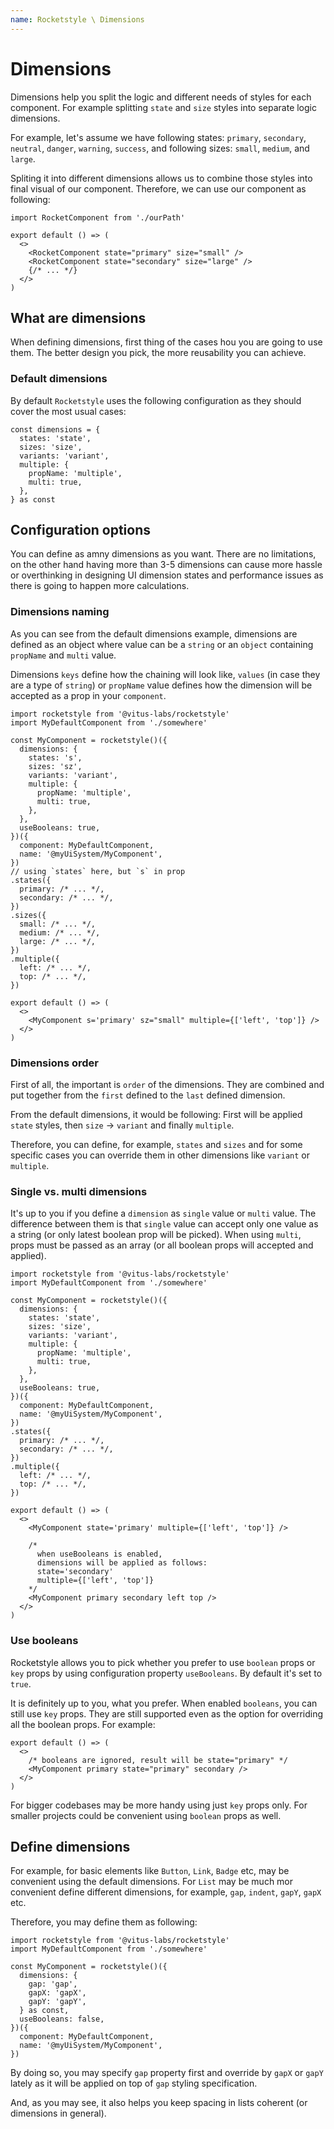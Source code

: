 ```yaml
---
name: Rocketstyle \ Dimensions
---
```


# Dimensions

Dimensions help you split the logic and different needs of styles
for each component. For example splitting `state` and `size` styles
into separate logic dimensions.

For example, let's assume we have following states: `primary`, `secondary`,
`neutral`, `danger`, `warning`, `success`, and following sizes: `small`,
`medium`, and `large`.

Spliting it into different dimensions allows us to combine those styles into
final visual of our component. Therefore, we can use our component
as following:

```tsx editor=false live=false
import RocketComponent from './ourPath'

export default () => (
  <>
    <RocketComponent state="primary" size="small" />
    <RocketComponent state="secondary" size="large" />
    {/* ... */}
  </>
)
```

## What are dimensions

When defining dimensions, first thing of the cases hou you are
going to use them. The better design you pick, the more reusability
you can achieve.

### Default dimensions

By default `Rocketstyle` uses the following configuration as they
should cover the most usual cases:

```tsx editor=false live=false
const dimensions = {
  states: 'state',
  sizes: 'size',
  variants: 'variant',
  multiple: {
    propName: 'multiple',
    multi: true,
  },
} as const
```

## Configuration options

You can define as amny dimensions as you want. There are no limitations,
on the other hand having more than 3-5 dimensions can cause more hassle
or overthinking in designing UI dimension states and performance
issues as there is going to happen more calculations.

### Dimensions naming

As you can see from the default dimensions example, dimensions
are defined as an object where value can be a `string` or an `object`
containing `propName` and `multi` value.

Dimensions `keys` define how the chaining will look like, `values`
(in case they are a type of `string`) or `propName` value defines
how the dimension will be accepted as a prop in your `component`.

```tsx editor=false live=false
import rocketstyle from '@vitus-labs/rocketstyle'
import MyDefaultComponent from './somewhere'

const MyComponent = rocketstyle()({
  dimensions: {
    states: 's',
    sizes: 'sz',
    variants: 'variant',
    multiple: {
      propName: 'multiple',
      multi: true,
    },
  },
  useBooleans: true,
})({
  component: MyDefaultComponent,
  name: '@myUiSystem/MyComponent',
})
// using `states` here, but `s` in prop
.states({
  primary: /* ... */,
  secondary: /* ... */,
})
.sizes({
  small: /* ... */,
  medium: /* ... */,
  large: /* ... */,
})
.multiple({
  left: /* ... */,
  top: /* ... */,
})

export default () => (
  <>
    <MyComponent s='primary' sz="small" multiple={['left', 'top']} />
  </>
)
```

### Dimensions order

First of all, the important is `order` of the dimensions.
They are combined and put together from the `first` defined
to the `last` defined dimension.

From the default dimensions, it would be following: First will
be applied `state` styles, then `size` → `variant` and finally
`multiple`.

Therefore, you can define, for example, `states` and `sizes` and for
some specific cases you can override them in other dimensions like
`variant` or `multiple`.

### Single vs. multi dimensions

It's up to you if you define a `dimension` as `single` value or
`multi` value. The difference between them is that `single` value
can accept only one value as a string (or only latest boolean prop
will be picked). When using `multi`, props must be passed as an array
(or all boolean props will accepted and applied).

```tsx editor=false live=false
import rocketstyle from '@vitus-labs/rocketstyle'
import MyDefaultComponent from './somewhere'

const MyComponent = rocketstyle()({
  dimensions: {
    states: 'state',
    sizes: 'size',
    variants: 'variant',
    multiple: {
      propName: 'multiple',
      multi: true,
    },
  },
  useBooleans: true,
})({
  component: MyDefaultComponent,
  name: '@myUiSystem/MyComponent',
})
.states({
  primary: /* ... */,
  secondary: /* ... */,
})
.multiple({
  left: /* ... */,
  top: /* ... */,
})

export default () => (
  <>
    <MyComponent state='primary' multiple={['left', 'top']} />

    /*
      when useBooleans is enabled,
      dimensions will be applied as follows:
      state='secondary'
      multiple={['left', 'top']}
    */
    <MyComponent primary secondary left top />
  </>
)
```

### Use booleans

Rocketstyle allows you to pick whether you prefer to use `boolean`
props or `key` props by using configuration property `useBooleans`.
By default it's set to `true`.

It is definitely up to you, what you prefer. When enabled `booleans`,
you can still use `key` props. They are still supported even as
the option for overriding all the boolean props. For example:

```tsx editor=false live=false
export default () => (
  <>
    /* booleans are ignored, result will be state="primary" */
    <MyComponent primary state="primary" secondary />
  </>
)
```

For bigger codebases may be more handy using just `key` props only.
For smaller projects could be convenient using `boolean` props as well.

## Define dimensions

For example, for basic elements like `Button`, `Link`, `Badge` etc, may be convenient
using the default dimensions. For `List` may be much mor convenient define different
dimensions, for example, `gap`, `indent`, `gapY`, `gapX` etc.

Therefore, you may define them as following:

```tsx editor=false live=false
import rocketstyle from '@vitus-labs/rocketstyle'
import MyDefaultComponent from './somewhere'

const MyComponent = rocketstyle()({
  dimensions: {
    gap: 'gap',
    gapX: 'gapX',
    gapY: 'gapY',
  } as const,
  useBooleans: false,
})({
  component: MyDefaultComponent,
  name: '@myUiSystem/MyComponent',
})
```

By doing so, you may specify `gap` property first and override
by `gapX` or `gapY` lately as it will be applied on top of `gap`
styling specification.

And, as you may see, it also helps you keep spacing in lists coherent
(or dimensions in general).
